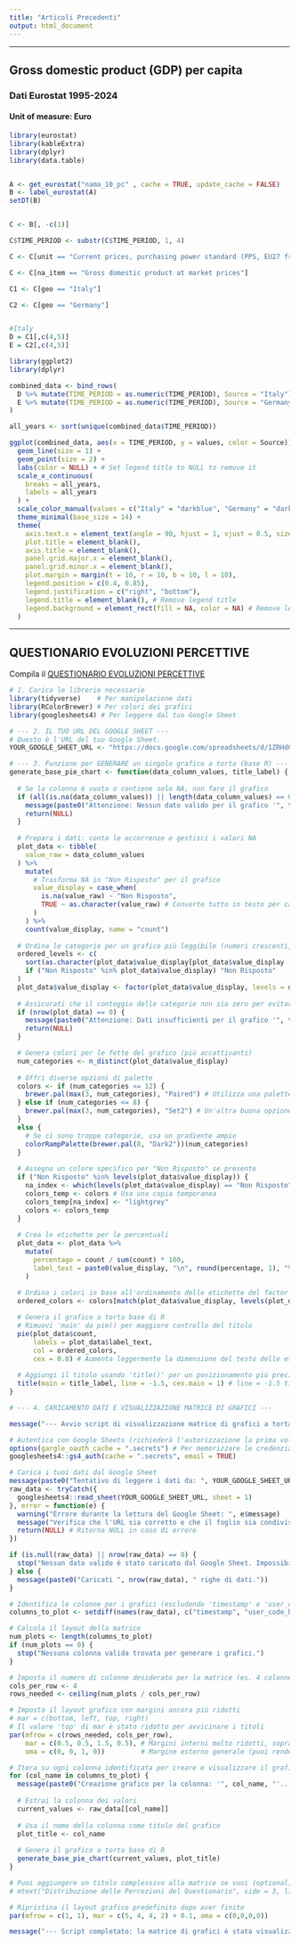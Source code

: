 ```yaml
---
title: "Articoli Precedenti"
output: html_document
---
```


---

## Gross domestic product (GDP) per capita

### Dati Eurostat 1995-2024

#### Unit of measure: Euro

```r

library(eurostat)
library(kableExtra)
library(dplyr)
library(data.table)


A <- get_eurostat("nama_10_pc" , cache = TRUE, update_cache = FALSE)
B <- label_eurostat(A)
setDT(B)


C <- B[, -c(1)]

C$TIME_PERIOD <- substr(C$TIME_PERIOD, 1, 4)

C <- C[unit == "Current prices, purchasing power standard (PPS, EU27 from 2020) per capita"]

C <- C[na_item == "Gross domestic product at market prices"]

C1 <- C[geo == "Italy"]

C2 <- C[geo == "Germany"]


#Italy
D = C1[,c(4,5)]
E = C2[,c(4,5)]

library(ggplot2)
library(dplyr)

combined_data <- bind_rows(
  D %>% mutate(TIME_PERIOD = as.numeric(TIME_PERIOD), Source = "Italy"),
  E %>% mutate(TIME_PERIOD = as.numeric(TIME_PERIOD), Source = "Germany")
)

all_years <- sort(unique(combined_data$TIME_PERIOD))

ggplot(combined_data, aes(x = TIME_PERIOD, y = values, color = Source)) +
  geom_line(size = 1) +
  geom_point(size = 2) +
  labs(color = NULL) + # Set legend title to NULL to remove it
  scale_x_continuous(
    breaks = all_years,
    labels = all_years
  ) +
  scale_color_manual(values = c("Italy" = "darkblue", "Germany" = "darkred")) +
  theme_minimal(base_size = 14) +
  theme(
    axis.text.x = element_text(angle = 90, hjust = 1, vjust = 0.5, size = 8),
    plot.title = element_blank(),
    axis.title = element_blank(),
    panel.grid.major.x = element_blank(),
    panel.grid.minor.x = element_blank(),
    plot.margin = margin(t = 10, r = 10, b = 10, l = 10),
    legend.position = c(0.4, 0.85),
    legend.justification = c("right", "bottom"),
    legend.title = element_blank(), # Remove legend title
    legend.background = element_rect(fill = NA, color = NA) # Remove legend background and border
  )

```



\vspace{0.5cm}

---

## QUESTIONARIO EVOLUZIONI PERCETTIVE


Compila il [QUESTIONARIO EVOLUZIONI PERCETTIVE](https://worldcharty.shinyapps.io/EVOLUZIONI-PERCETTIVE/)


```r


# 1. Carica le librerie necessarie
library(tidyverse)    # Per manipolazione dati
library(RColorBrewer) # Per colori dei grafici
library(googlesheets4) # Per leggere dal tuo Google Sheet

# --- 2. IL TUO URL DEL GOOGLE SHEET ---
# Questo è l'URL del tuo Google Sheet.
YOUR_GOOGLE_SHEET_URL <- "https://docs.google.com/spreadsheets/d/1ZRHdQIr4kLsCISFrueQPUQprZBrynCoCcY6Yn9A-igM/edit?usp=sharing"

# --- 3. Funzione per GENERARE un singolo grafico a torta (base R) ---
generate_base_pie_chart <- function(data_column_values, title_label) {
  
  # Se la colonna è vuota o contiene solo NA, non fare il grafico
  if (all(is.na(data_column_values)) || length(data_column_values) == 0) {
    message(paste0("Attenzione: Nessun dato valido per il grafico '", title_label, "'. Verrà saltato."))
    return(NULL)
  }
  
  # Prepara i dati: conta le occorrenze e gestisci i valori NA
  plot_data <- tibble(
    value_raw = data_column_values
  ) %>%
    mutate(
      # Trasforma NA in "Non Risposto" per il grafico
      value_display = case_when(
        is.na(value_raw) ~ "Non Risposto",
        TRUE ~ as.character(value_raw) # Converte tutto in testo per categorie
      )
    ) %>%
    count(value_display, name = "count")
  
  # Ordina le categorie per un grafico più leggibile (numeri crescenti, "Non Risposto" alla fine)
  ordered_levels <- c(
    sort(as.character(plot_data$value_display[plot_data$value_display != "Non Risposto"])),
    if ("Non Risposto" %in% plot_data$value_display) "Non Risposto"
  )
  plot_data$value_display <- factor(plot_data$value_display, levels = unique(ordered_levels))
  
  # Assicurati che il conteggio delle categorie non sia zero per evitare errori nel colore
  if (nrow(plot_data) == 0) {
    message(paste0("Attenzione: Dati insufficienti per il grafico '", title_label, "'. Verrà saltato."))
    return(NULL)
  }

  # Genera colori per le fette del grafico (più accattivanti)
  num_categories <- n_distinct(plot_data$value_display)
  
  # Offri diverse opzioni di palette
  colors <- if (num_categories <= 12) {
    brewer.pal(max(3, num_categories), "Paired") # Utilizza una palette più vivace
  } else if (num_categories <= 8) {
    brewer.pal(max(3, num_categories), "Set2") # Un'altra buona opzione per meno colori
  }
  else {
    # Se ci sono troppe categorie, usa un gradiente ampio
    colorRampPalette(brewer.pal(8, "Dark2"))(num_categories)
  }
  
  # Assegna un colore specifico per "Non Risposto" se presente
  if ("Non Risposto" %in% levels(plot_data$value_display)) {
    na_index <- which(levels(plot_data$value_display) == "Non Risposto")
    colors_temp <- colors # Usa una copia temporanea
    colors_temp[na_index] <- "lightgrey"
    colors <- colors_temp
  }
  
  # Crea le etichette per le percentuali
  plot_data <- plot_data %>%
    mutate(
      percentage = count / sum(count) * 100,
      label_text = paste0(value_display, "\n", round(percentage, 1), "%")
    )
  
  # Ordina i colori in base all'ordinamento delle etichette del factor
  ordered_colors <- colors[match(plot_data$value_display, levels(plot_data$value_display))]

  # Genera il grafico a torta base di R
  # Rimuovi 'main' da pie() per maggiore controllo del titolo
  pie(plot_data$count, 
      labels = plot_data$label_text, 
      col = ordered_colors, 
      cex = 0.8) # Aumenta leggermente la dimensione del testo delle etichette
  
  # Aggiungi il titolo usando 'title()' per un posizionamento più preciso
  title(main = title_label, line = -1.5, cex.main = 1) # line = -1.5 tira su il titolo
}

# --- 4. CARICAMENTO DATI E VISUALIZZAZIONE MATRICE DI GRAFICI ---

message("--- Avvio script di visualizzazione matrice di grafici a torta ---")

# Autentica con Google Sheets (richiederà l'autorizzazione la prima volta)
options(gargle_oauth_cache = ".secrets") # Per memorizzare le credenziali
googlesheets4::gs4_auth(cache = ".secrets", email = TRUE)

# Carica i tuoi dati dal Google Sheet
message(paste0("Tentativo di leggere i dati da: ", YOUR_GOOGLE_SHEET_URL))
raw_data <- tryCatch({
  googlesheets4::read_sheet(YOUR_GOOGLE_SHEET_URL, sheet = 1)
}, error = function(e) {
  warning("Errore durante la lettura del Google Sheet: ", e$message)
  message("Verifica che l'URL sia corretto e che il foglio sia condivisibile (almeno in lettura).")
  return(NULL) # Ritorna NULL in caso di errore
})

if (is.null(raw_data) || nrow(raw_data) == 0) {
  stop("Nessun dato valido è stato caricato dal Google Sheet. Impossibile generare i grafici.")
} else {
  message(paste0("Caricati ", nrow(raw_data), " righe di dati."))
}

# Identifica le colonne per i grafici (escludendo 'timestamp' e 'user_code_hash')
columns_to_plot <- setdiff(names(raw_data), c("timestamp", "user_code_hash"))

# Calcola il layout della matrice
num_plots <- length(columns_to_plot)
if (num_plots == 0) {
  stop("Nessuna colonna valida trovata per generare i grafici.")
}

# Imposta il numero di colonne desiderato per la matrice (es. 4 colonne)
cols_per_row <- 4 
rows_needed <- ceiling(num_plots / cols_per_row)

# Imposta il layout grafico con margini ancora più ridotti
# mar = c(bottom, left, top, right)
# Il valore 'top' di mar è stato ridotto per avvicinare i titoli
par(mfrow = c(rows_needed, cols_per_row), 
    mar = c(0.5, 0.5, 1.5, 0.5), # Margini interni molto ridotti, soprattutto in alto
    oma = c(0, 0, 1, 0))         # Margine esterno generale (puoi renderlo 0 se non vuoi titolo globale)

# Itera su ogni colonna identificata per creare e visualizzare il grafico
for (col_name in columns_to_plot) {
  message(paste0("Creazione grafico per la colonna: '", col_name, "'..."))
  
  # Estrai la colonna dei valori
  current_values <- raw_data[[col_name]]
  
  # Usa il nome della colonna come titolo del grafico
  plot_title <- col_name
  
  # Genera il grafico a torta base di R
  generate_base_pie_chart(current_values, plot_title)
}

# Puoi aggiungere un titolo complessivo alla matrice se vuoi (optional)
# mtext("Distribuzione delle Percezioni del Questionario", side = 3, line = -0.5, outer = TRUE, cex = 1.5, font = 2)

# Ripristina il layout grafico predefinito dopo aver finito
par(mfrow = c(1, 1), mar = c(5, 4, 4, 2) + 0.1, oma = c(0,0,0,0)) 

message("--- Script completato: la matrice di grafici è stata visualizzata. ---")




```



















